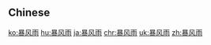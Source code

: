 {{also|暴風雨}}
==Chinese==
{{zh-see|暴風雨}}

[[ko:暴风雨]]
[[hu:暴风雨]]
[[ja:暴风雨]]
[[chr:暴风雨]]
[[uk:暴风雨]]
[[zh:暴风雨]]